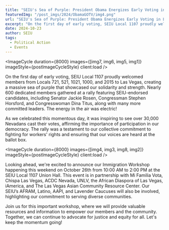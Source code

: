 ---
title: "SEIU's Sea of Purple: President Obama Energizes Early Voting in Las Vegas"
featuredImg: "/post_imgs/2024/ObamaGOTV/img4.png"
url: "SEIU's Sea of Purple: President Obama Energizes Early Voting in Las Vegas"
excerpt: "On the first day of early voting, SEIU Local 1107 proudly welcomed members from Locals 721, 521, 1021, 1000, and 2015 to Las Vegas, creating a massive sea of purple that showcased our solidarity and strength."
date: 2024-10-23
author: SEIU
tags:
  - Political Action
  - Events
---




<ImageCycle duration={8000} images={[img7, img6, img5, img1]} imageStyle={postImageCycleStyle} client:load />

On the first day of early voting, SEIU Local 1107 proudly welcomed members from Locals 721, 521, 1021, 1000, and 2015 to Las Vegas, creating a massive sea of purple that showcased our solidarity and strength. Nearly 600 dedicated members gathered at a rally featuring SEIU-endorsed candidates, including Senator Jackie Rosen, Congressman Stephen Horsford, and Congresswoman Dina Titus, along with many more committed leaders. The energy in the air was electric!

As we celebrated this momentous day, it was inspiring to see over 30,000 Nevadans cast their votes, affirming the importance of participation in our democracy. The rally was a testament to our collective commitment to fighting for workers' rights and ensuring that our voices are heard at the ballot box.

<ImageCycle duration={8000} images={[img4, img3, img8, img2]} imageStyle={postImageCycleStyle} client:load />

Looking ahead, we're excited to announce our Immigration Workshop happening this weekend on October 26th from 10:00 AM to 2:00 PM at the SEIU Local 1107 Union Hall. This event is in partnership with Mi Familia Vota, Chispa Las Vegas, ACDC Nevada, UNLV, the African Diaspora of Las Vegas, iAmerica, and The Las Vegas Asian Community Resource Center. Our SEIU’s AFRAM, Latino, AAPI, and Lavender Caucuses will also be involved, highlighting our commitment to serving diverse communities.

Join us for this important workshop, where we will provide valuable resources and information to empower our members and the community. Together, we can continue to advocate for justice and equity for all. Let's keep the momentum going!
